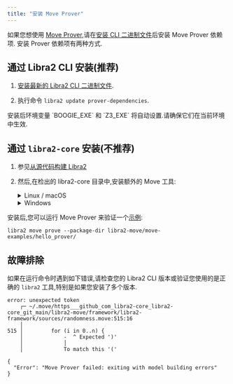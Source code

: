 ```yaml
---
title: "安装 Move Prover"
---
```



如果您想使用 [Move Prover](/zh/build/smart-contracts/prover),请在[安装 CLI 二进制文件](/zh/build/cli/setup-cli/.)后安装 Move Prover 依赖项.
安装 Prover 依赖项有两种方式.

## 通过 Libra2 CLI 安装(推荐)

1. [安装最新的 Libra2 CLI 二进制文件](/zh/build/cli/install-cli/install-cli-mac).

2. 执行命令 `libra2 update prover-dependencies`.

<Aside type="note">
  安装后环境变量 `BOOGIE_EXE` 和 `Z3_EXE` 将自动设置.请确保它们在当前环境中生效.
</Aside>

## 通过 `libra2-core` 安装(不推荐)

1. 参见[从源代码构建 Libra2](/zh/network/nodes/building-from-source)

2. 然后,在检出的 libra2-core 目录中,安装额外的 Move 工具:

   <details>
     <summary>Linux / macOS</summary>

     1. 打开终端会话.
     2. 运行开发设置脚本来准备您的环境:`./scripts/dev_setup.sh -yp`
     3. 更新您当前的 shell 环境:`source ~/.profile`

     <Aside type="note" emoji="ℹ️">
       `dev_setup.sh -p` 使用环境变量更新您的 `~./profile` 以支持已安装的 Move Prover 工具.您可能需要为您的 shell 设置 `.bash_profile` 或 `.zprofile` 或其他设置文件.
     </Aside>
   </details>

   <details>
     <summary>Windows</summary>

     1. 以管理员身份打开 PowerShell 终端.
     2. 运行开发设置脚本来准备您的环境:`PowerShell -ExecutionPolicy Bypass -File ./scripts/windows_dev_setup.ps1 -y`
   </details>

安装后,您可以运行 Move Prover 来验证一个[示例](https://github.com/libra2org/libra2-core/tree/main/libra2-move/move-examples/hello_prover):

```shellscript filename="Terminal"
libra2 move prove --package-dir libra2-move/move-examples/hello_prover/
```

## 故障排除

如果在运行命令时遇到如下错误,请检查您的 Libra2 CLI 版本或验证您使用的是正确的 `libra2` 工具,特别是如果您安装了多个版本.

```shellscript filename="Terminal"
error: unexpected token
    ┌─ ~/.move/https___github_com_libra2-core_libra2-core_git_main/libra2-move/framework/libra2-framework/sources/randomness.move:515:16
    │
515 │         for (i in 0..n) {
    │             -  ^ Expected ')'
    │             │
    │             To match this '('

{
  "Error": "Move Prover failed: exiting with model building errors"
}
```
